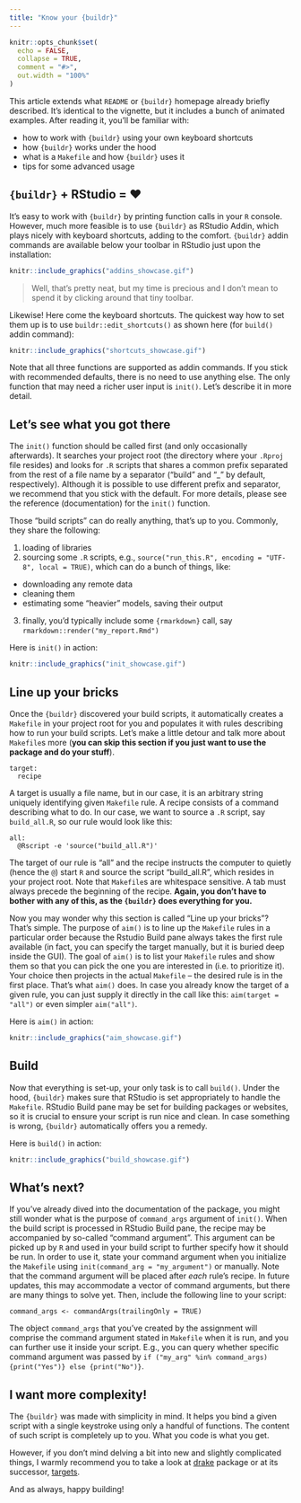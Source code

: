 ```yaml
---
title: "Know your {buildr}"
---
```


```r
knitr::opts_chunk$set(
  echo = FALSE,
  collapse = TRUE,
  comment = "#>",
  out.width = "100%"
)
```

This article extends what `README` or `{buildr}` homepage already briefly described. It's identical to the vignette, but it includes a bunch of animated examples. After reading it, you'll be familiar with:

* how to work with `{buildr}` using your own keyboard shortcuts
* how `{buildr}` works under the hood
* what is a `Makefile` and how `{buildr}` uses it
* tips for some advanced usage

## `{buildr}` + RStudio = ❤️

It's easy to work with `{buildr}` by printing function calls in your `R` console. However, much more feasible is to use `{buildr}` as RStudio Addin, which plays nicely with keyboard shortcuts, adding to the comfort. `{buildr}` addin commands are available below your toolbar in RStudio just upon the installation:

```r
knitr::include_graphics("addins_showcase.gif")
```

> Well, that's pretty neat, but my time is precious and I don't mean to spend it by clicking around that tiny toolbar.

Likewise! Here come the keyboard shortcuts. The quickest way how to set them up is to use `buildr::edit_shortcuts()` as shown here (for `build()` addin command):

```r
knitr::include_graphics("shortcuts_showcase.gif")
```

Note that all three functions are supported as addin commands. If you stick with recommended defaults, there is no need to use anything else. The only function that may need a richer user input is `init()`. Let's describe it in more detail.

## Let's see what you got there

The `init()` function should be called first (and only occasionally afterwards). It searches your project root (the directory where your `.Rproj` file resides) and looks for `.R` scripts that shares a common prefix separated from the rest of a file name by a separator ("build" and "_" by default, respectively). Although it is possible to use different prefix and separator, we recommend that you stick with the default. For more details, please see the reference (documentation) for the `init()` function.

Those "build scripts" can do really anything, that's up to you. Commonly, they share the following:

1. loading of libraries
2. sourcing some `.R` scripts, e.g., `source("run_this.R", encoding = "UTF-8", local = TRUE)`, which can do a bunch of things, like:
  * downloading any remote data
  * cleaning them
  * estimating some "heavier" models, saving their output 
3. finally, you'd typically include some `{rmarkdown}` call, say `rmarkdown::render("my_report.Rmd")`

Here is `init()` in action:

```r
knitr::include_graphics("init_showcase.gif")
```

## Line up your bricks

Once the `{buildr}` discovered your build scripts, it automatically creates a `Makefile` in your project root for you and populates it with rules describing how to run your build scripts. Let's make a little detour and talk more about `Makefile`s more (**you can skip this section if you just want to use the package and do your stuff**).


```
target:
  recipe
```

A target is usually a file name, but in our case, it is an arbitrary string uniquely identifying given `Makefile` rule. A recipe consists of a command describing what to do. In our case, we want to source a `.R` script, say `build_all.R`, so our rule would look like this:

```
all:
  @Rscript -e 'source("build_all.R")'
```

The target of our rule is "all" and the recipe instructs the computer to quietly (hence the `@`) start `R` and source the script "build_all.R", which resides in your project root. Note that `Makefile`s are whitespace sensitive. A tab must always precede the beginning of the recipe. **Again, you don't have to bother with any of this, as the `{buildr}` does everything for you.**

Now you may wonder why this section is called "Line up your bricks"? That's simple. The purpose of `aim()` is to line up the `Makefile` rules in a particular order because the Rstudio Build pane always takes the first rule available (in fact, you can specify the target manually, but it is buried deep inside the GUI). The goal of `aim()` is to list your `Makefile` rules and show them so that you can pick the one you are interested in (i.e. to prioritize it). Your choice then projects in the actual `Makefile` -- the desired rule is in the first place. That's what `aim()` does. In case you already know the target of a given rule, you can just supply it directly in the call like this: `aim(target = "all")` or even simpler `aim("all")`.

Here is `aim()` in action:

```r
knitr::include_graphics("aim_showcase.gif")
```

## Build

Now that everything is set-up, your only task is to call `build()`. Under the hood, `{buildr}` makes sure that RStudio is set appropriately to handle the `Makefile`. RStudio Build pane may be set for building packages or websites, so it is crucial to ensure your script is run nice and clean. In case something is wrong, `{buildr}` automatically offers you a remedy.

Here is `build()` in action:

```r
knitr::include_graphics("build_showcase.gif")
```

## What's next?

If you've already dived into the documentation of the package, you might still wonder what is the purpose of `command_args` argument of `init()`. When the build script is processed in RStudio Build pane, the recipe may be accompanied by so-called "command argument". This argument can be picked up by `R` and used in your build script to further specify how it should be run. In order to use it, state your command argument when you initialize the `Makefile` using `init(command_arg = "my_argument")` or manually. Note that the command argument will be placed after *each* rule's recipe. In future updates, this may accommodate a vector of command arguments, but there are many things to solve yet. Then, include the following line to your script:

```
command_args <- commandArgs(trailingOnly = TRUE)

```

The object `command_args` that you've created by the assignment will comprise the command argument stated in `Makefile` when it is run, and you can further use it inside your script. E.g., you can query whether specific command argument was passed by `if ("my_arg" %in% command_args) {print("Yes")} else {print("No")}`.

## I want more complexity!

The `{buildr}` was made with simplicity in mind. It helps you bind a given script with a single keystroke using only a handful of functions. The content of such script is completely up to you. What you code is what you get.

However, if you don't mind delving a bit into new and slightly complicated things, I warmly recommend you to take a look at [drake](https://docs.ropensci.org/drake/) package or at its successor, [targets](https://github.com/wlandau/targets).

And as always, happy building!
